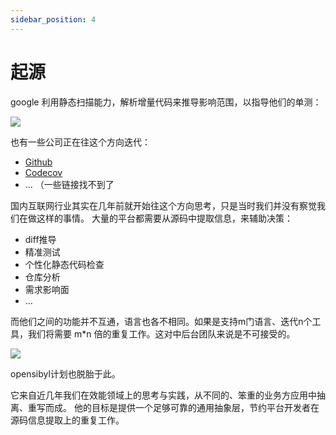 ```yaml
---
sidebar_position: 4
---
```


# 起源

google 利用静态扫描能力，解析增量代码来推导影响范围，以指导他们的单测：

![](/img/intro-google.png)

也有一些公司正在往这个方向迭代：

- [Github](https://github.com/github/semantic)
- [Codecov](https://about.codecov.io/smart-automated-test-selection/?utm_medium=referral&utm_source=github&utm_content=comment&utm_campaign=pr+comments&utm_term=opensibyl)
- ... （一些链接找不到了

国内互联网行业其实在几年前就开始往这个方向思考，只是当时我们并没有察觉我们在做这样的事情。
大量的平台都需要从源码中提取信息，来辅助决策：

- diff推导
- 精准测试
- 个性化静态代码检查
- 仓库分析
- 需求影响面
- ...

而他们之间的功能并不互通，语言也各不相同。如果是支持m门语言、迭代n个工具，我们将需要 m*n 倍的重复工作。这对中后台团队来说是不可接受的。

![](https://user-images.githubusercontent.com/13421694/207398617-ee015eea-b9bd-4b57-8479-4c690246be17.png)

opensibyl计划也脱胎于此。

它来自近几年我们在效能领域上的思考与实践，从不同的、笨重的业务方应用中抽离、重写而成。
他的目标是提供一个足够可靠的通用抽象层，节约平台开发者在源码信息提取上的重复工作。
